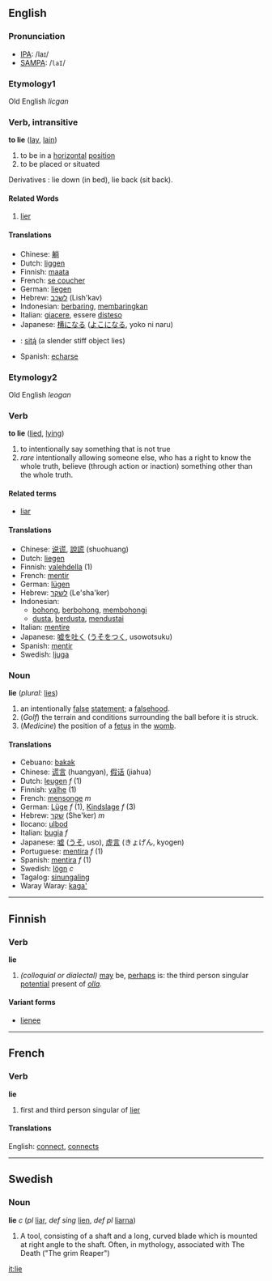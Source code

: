 ==English==
=== Pronunciation ===
*[[w:IPA|IPA]]: /laɪ/
*[[w:SAMPA|SAMPA]]: /<tt>laI</tt>/
===Etymology1===
Old English ''licgan''
=== Verb, intransitive ===

'''to lie''' ([[lay]], [[lain]])

# to be in a [[horizontal]] [[position]]
# to be placed or situated

Derivatives : lie down (in bed), lie back (sit back). 

==== Related Words ====

# [[lier]]

==== Translations ====
*Chinese: [[躺]]
*Dutch: [[liggen]]
*Finnish: [[maata]]
*French: [[se coucher]]
*German: [[liegen]]
*Hebrew: [[לשכב]] (Lish'kav)
*Indonesian: [[baring|berbaring]], [[baring|membaringkan]]
*Italian: [[giacere]], essere [[disteso]]
*Japanese: [[横になる]] ([[よこになる]], yoko ni naru)
*{{nv}}: [[sitą́]] (a slender stiff object lies) 
*Spanish: [[echarse]]

===Etymology2===
Old English ''leogan''
=== Verb ===

'''to lie''' ([[lied]], [[lying]])
# to intentionally say something that is not true
# ''rare'' intentionally allowing someone else, who has a right to know the whole truth, believe (through action or inaction) something other than the whole truth.

==== Related terms ====
*[[liar]]

==== Translations ====
*Chinese: [[说谎]], [[說謊]] (shuohuang)
*Dutch: [[liegen]]
*Finnish: [[valehdella]] (1)
*French: [[mentir]]
*German: [[lügen]]
*Hebrew: [[לשקר]] (Le'sha'ker)
*Indonesian: 
** [[bohong]], [[bohong|berbohong]], [[bohong|membohongi]]
** [[dusta]], [[dusta|berdusta]], [[dusta|mendustai]]
*Italian: [[mentire]]
*Japanese: [[嘘を吐く]] ([[うそをつく]], usowotsuku)
*Spanish: [[mentir]]
*Swedish: [[ljuga]]

=== Noun ===
'''lie''' (''plural:'' [[lies]])

# an intentionally [[false]] [[statement]]; a [[falsehood]].
# (''Golf'') the terrain and conditions surrounding the ball before it is struck.
# (''Medicine'') the position of a [[fetus]] in the [[womb]].

==== Translations ====
*Cebuano: [[bakak]]
*Chinese: [[谎言]] (huangyan), [[假话]] (jiahua)
*Dutch: [[leugen]] ''f'' (1)
*Finnish: [[valhe]] (1)
*French: [[mensonge]] ''m''
*German: [[Lüge]] ''f'' (1), [[Kindslage]] ''f'' (3)
*Hebrew: [[שקר]] (She'ker) ''m''
*Ilocano: [[ulbod]]
*Italian: [[bugia]] ''f''
*Japanese: [[嘘]] ([[うそ]], uso), [[虚言]] (きょげん, kyogen)
*Portuguese: [[mentira]] ''f'' (1)
*Spanish: [[mentira]] ''f'' (1)
*Swedish: [[lögn]] ''c''
*Tagalog: [[sinungaling]]
*Waray Waray: [[kaga']]

----

==Finnish==

===Verb===
'''lie'''

# ''(colloquial or dialectal)'' [[may]] be, [[perhaps]] is: the third person singular [[potential]] present of ''[[olla]]''.

====Variant forms====
*[[lienee]]

----

==French==
===Verb===
'''lie'''

# first and third person singular of [[lier]]

====Translations====
English: [[connect]], [[connects]]
-----
==Swedish==
===Noun===
'''lie''' ''c'' (''pl'' [[liar]], ''def sing'' [[lien]], ''def pl'' [[liarna]])

#A tool, consisting of a shaft and a long, curved blade which is mounted at right angle to the shaft. Often, in mythology, associated with The Death ("The grim Reaper")

[[it:lie]]